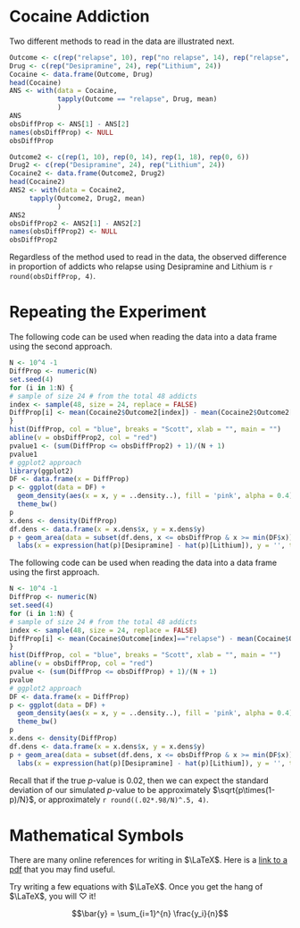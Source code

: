 


Cocaine Addiction
========================================================


Two different methods to read in the data are illustrated next.

```r
Outcome <- c(rep("relapse", 10), rep("no relapse", 14), rep("relapse", 18), rep("no relapse", 6))
Drug <- c(rep("Desipramine", 24), rep("Lithium", 24))
Cocaine <- data.frame(Outcome, Drug)
head(Cocaine)
ANS <- with(data = Cocaine,
            tapply(Outcome == "relapse", Drug, mean)
            )
ANS
obsDiffProp <- ANS[1] - ANS[2]
names(obsDiffProp) <- NULL
obsDiffProp
```

```r
Outcome2 <- c(rep(1, 10), rep(0, 14), rep(1, 18), rep(0, 6))
Drug2 <- c(rep("Desipramine", 24), rep("Lithium", 24))
Cocaine2 <- data.frame(Outcome2, Drug2)
head(Cocaine2)
ANS2 <- with(data = Cocaine2,
     tapply(Outcome2, Drug2, mean)
            )
ANS2
obsDiffProp2 <- ANS2[1] - ANS2[2]
names(obsDiffProp2) <- NULL
obsDiffProp2
```

Regardless of the method used to read in the data, the observed difference in proportion of addicts who relapse using Desipramine and Lithium is `r round(obsDiffProp, 4)`. 


Repeating the Experiment
========================

The following code can be used when reading the data into a data frame using the second approach.

```r
N <- 10^4 -1
DiffProp <- numeric(N)
set.seed(4)
for (i in 1:N) {
# sample of size 24 # from the total 48 addicts
index <- sample(48, size = 24, replace = FALSE)
DiffProp[i] <- mean(Cocaine2$Outcome2[index]) - mean(Cocaine2$Outcome2[-index])
}
hist(DiffProp, col = "blue", breaks = "Scott", xlab = "", main = "")
abline(v = obsDiffProp2, col = "red")
pvalue1 <- (sum(DiffProp <= obsDiffProp2) + 1)/(N + 1)
pvalue1
# ggplot2 approach
library(ggplot2)
DF <- data.frame(x = DiffProp)
p <- ggplot(data = DF) + 
  geom_density(aes(x = x, y = ..density..), fill = 'pink', alpha = 0.4) +
  theme_bw()
p
x.dens <- density(DiffProp)
df.dens <- data.frame(x = x.dens$x, y = x.dens$y)
p + geom_area(data = subset(df.dens, x <= obsDiffProp & x >= min(DF$x)), aes(x = x, y = y), fill = 'blue', alpha = 0.4) + 
  labs(x = expression(hat(p)[Desipramine] - hat(p)[Lithium]), y = '', title = "Randomization Distribution")
```

The following code can be used when reading the data into a data frame using the first approach.

```r
N <- 10^4 -1
DiffProp <- numeric(N)
set.seed(4)
for (i in 1:N) {
# sample of size 24 # from the total 48 addicts
index <- sample(48, size = 24, replace = FALSE)
DiffProp[i] <- mean(Cocaine$Outcome[index]=="relapse") - mean(Cocaine$Outcome[-index]=="relapse")
}
hist(DiffProp, col = "blue", breaks = "Scott", xlab = "", main = "")
abline(v = obsDiffProp, col = "red")
pvalue <- (sum(DiffProp <= obsDiffProp) + 1)/(N + 1)
pvalue
# ggplot2 approach
DF <- data.frame(x = DiffProp)
p <- ggplot(data = DF) + 
  geom_density(aes(x = x, y = ..density..), fill = 'pink', alpha = 0.4) + 
  theme_bw()
p
x.dens <- density(DiffProp)
df.dens <- data.frame(x = x.dens$x, y = x.dens$y)
p + geom_area(data = subset(df.dens, x <= obsDiffProp & x >= min(DF$x)), aes(x = x, y = y), fill = 'blue', alpha = 0.4) + 
  labs(x = expression(hat(p)[Desipramine] - hat(p)[Lithium]), y = '', title = "Randomization Distribution")
```

Recall that if the true _p_-value is 0.02, then we can expect the standard deviation of our simulated _p_-value to be approximately $\sqrt{p\times(1-p)/N}$, or approximately `r round((.02*.98/N)^.5, 4)`.

Mathematical Symbols
=======================

There are many online references for writing in $\LaTeX$.  Here is a [link to a pdf](http://mirrors.ibiblio.org/CTAN/info/examples/Math_into_LaTeX-4/SymbolTables.pdf) that you may find useful.

Try writing a few equations with $\LaTeX$.  Once you get the hang of $\LaTeX$, you will $\heartsuit$ it!  

$$\bar{y} = \sum_{i=1}^{n} \frac{y_i}{n}$$

